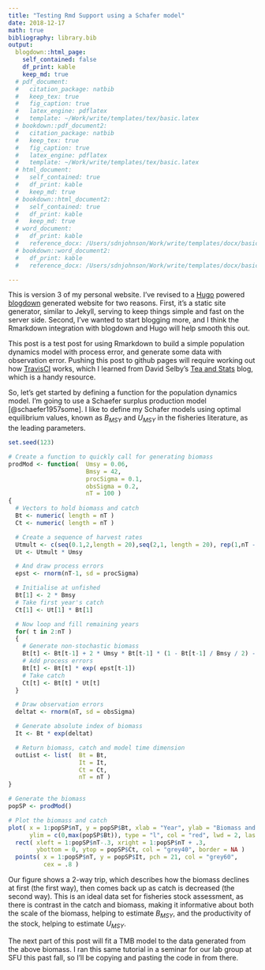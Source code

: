 ```yaml
---
title: "Testing Rmd Support using a Schafer model"
date: 2018-12-17
math: true
bibliography: library.bib
output: 
  blogdown::html_page:
    self_contained: false
    df_print: kable
    keep_md: true
  # pdf_document:
  #   citation_package: natbib
  #   keep_tex: true
  #   fig_caption: true
  #   latex_engine: pdflatex
  #   template: ~/Work/write/templates/tex/basic.latex
  # bookdown::pdf_document2:
  #   citation_package: natbib
  #   keep_tex: true
  #   fig_caption: true
  #   latex_engine: pdflatex
  #   template: ~/Work/write/templates/tex/basic.latex
  # html_document:
  #   self_contained: true
  #   df_print: kable
  #   keep_md: true
  # bookdown::html_document2:
  #   self_contained: true
  #   df_print: kable
  #   keep_md: true
  # word_document:
  #   df_print: kable
  #   reference_docx: /Users/sdnjohnson/Work/write/templates/docx/basic.docx
  # bookdown::word_document2:
  #   df_print: kable
  #   reference_docx: /Users/sdnjohnson/Work/write/templates/docx/basic.docx

---
```


This is version 3 of my personal website. I've revised to a [Hugo]() powered [blogdown](https://bookdown.org/yihui/blogdown/) generated website for two reasons. First, it's a static site generator, similar to Jekyll, serving to keep things simple and fast on the server side. Second, I've wanted to start blogging more, and I think the Rmarkdown integration with blogdown and Hugo will help smooth this out.

This post is a test post for using Rmarkdown to build a simple population dynamics model with process error, and generate some data with observation error. Pushing this post to github pages will require working out how <a href = http://www.travis-ci.com>TravisCI</a> works, which I learned from David Selby's [Tea and Stats](https://selbydavid.com/2017/06/22/blogdown-travis/) blog, which is a handy resource.

So, let's get started by defining a function for the population dynamics model. I'm going to use a Schaefer surplus production model [@schaefer1957some]. I like to define my Schafer models using optimal equilibrium values, known as $B_{MSY}$ and $U_{MSY}$ in the fisheries literature, as the leading parameters.

```r
set.seed(123)

# Create a function to quickly call for generating biomass
prodMod <- function(  Umsy = 0.06, 
                      Bmsy = 42, 
                      procSigma = 0.1, 
                      obsSigma = 0.2,
                      nT = 100 )
{
  # Vectors to hold biomass and catch
  Bt <- numeric( length = nT )
  Ct <- numeric( length = nT )

  # Create a sequence of harvest rates
  Utmult <- c(seq(0.1,2,length = 20),seq(2,1, length = 20), rep(1,nT - 40) )
  Ut <- Utmult * Umsy

  # And draw process errors
  epst <- rnorm(nT-1, sd = procSigma)

  # Initialise at unfished
  Bt[1] <- 2 * Bmsy
  # Take first year's catch
  Ct[1] <- Ut[1] * Bt[1]

  # Now loop and fill remaining years
  for( t in 2:nT )
  {
    # Generate non-stochastic biomass
    Bt[t] <- Bt[t-1] + 2 * Umsy * Bt[t-1] * (1 - Bt[t-1] / Bmsy / 2) - Ct[t-1]
    # Add process errors
    Bt[t] <- Bt[t] * exp( epst[t-1])
    # Take catch
    Ct[t] <- Bt[t] * Ut[t]
  }

  # Draw observation errors
  deltat <- rnorm(nT, sd = obsSigma)

  # Generate absolute index of biomass
  It <- Bt * exp(deltat)

  # Return biomass, catch and model time dimension
  outList <- list(  Bt = Bt,
                    It = It,
                    Ct = Ct,
                    nT = nT )
}

# Generate the biomass
popSP <- prodMod()

# Plot the biomass and catch
plot( x = 1:popSP$nT, y = popSP$Bt, xlab = "Year", ylab = "Biomass and Catch",
      ylim = c(0,max(popSP$Bt)), type = "l", col = "red", lwd = 2, las = 1  )
  rect( xleft = 1:popSP$nT-.3, xright = 1:popSP$nT + .3,
        ybottom = 0, ytop = popSP$Ct, col = "grey40", border = NA )
  points( x = 1:popSP$nT, y = popSP$It, pch = 21, col = "grey60",
          cex = .8 )

```

Our figure shows a 2-way trip, which describes how the biomass declines at first (the first way), then comes back up as catch is decreased (the second way). This is an ideal data set for fisheries stock assessment, as there is contrast in the catch and biomass, making it informative about both the scale of the biomass, helping to estimate $B_{MSY}$, and the productivity of the stock, helping to estimate $U_{MSY}$.

The next part of this post will fit a TMB model to the data generated from the above biomass. I ran this same tutorial in a seminar for our lab group at SFU this past fall, so I'll be copying and pasting the code in from there.

